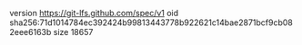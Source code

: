 version https://git-lfs.github.com/spec/v1
oid sha256:71d1014784ec392424b99813443778b922621c14bae2871bcf9cb082eee6163b
size 18657
